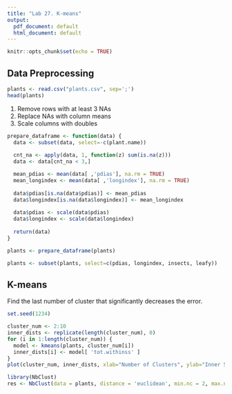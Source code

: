 ```yaml
---
title: "Lab 27. K-means"
output:
  pdf_document: default
  html_document: default
---
```


```r
knitr::opts_chunk$set(echo = TRUE)
```

## Data Preprocessing

```r
plants <- read.csv("plants.csv", sep=';')
head(plants) 
```
1. Remove rows with at least 3 NAs
2. Replace NAs with column means
3. Scale columns with doubles

```r
prepare_dataframe <- function(data) {
  data <- subset(data, select=-c(plant.name))
  
  cnt_na <- apply(data, 1, function(z) sum(is.na(z)))
  data <- data[cnt_na < 3,]

  mean_pdias <- mean(data[ ,'pdias'], na.rm = TRUE)
  mean_longindex <- mean(data[ ,'longindex'], na.rm = TRUE)
  
  data$pdias[is.na(data$pdias)] <- mean_pdias
  data$longindex[is.na(data$longindex)] <- mean_longindex
  
  data$pdias <- scale(data$pdias)
  data$longindex <- scale(data$longindex)
  
  return(data)
}

plants <- prepare_dataframe(plants)
```


```r
plants <- subset(plants, select=c(pdias, longindex, insects, leafy))
```

## K-means

Find the last number of cluster that significantly decreases the error.
```r
set.seed(1234)

cluster_num <- 2:10
inner_dists <- replicate(length(cluster_num), 0)
for (i in 1:length(cluster_num)) {
  model <- kmeans(plants, cluster_num[i])
  inner_dists[i] <- model[ 'tot.withinss' ]
}
plot(cluster_num, inner_dists, xlab="Number of Clusters", ylab="Inner Square Sum")

```

```r
library(NbClust)
res <- NbClust(data = plants, distance = 'euclidean', min.nc = 2, max.nc = 10, method = 'kmeans')
```

